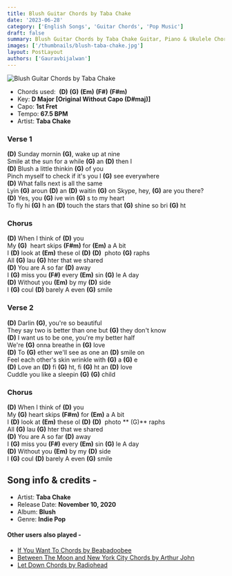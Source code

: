 ```yaml
---
title: Blush Guitar Chords by Taba Chake
date: '2023-06-28'
category: ['English Songs', 'Guitar Chords', 'Pop Music']
draft: false
summary: Blush Guitar Chords by Taba Chake Guitar, Piano & Ukulele Chords, Chords used - (D) (G) (Em) (F#) (F#m),  Capo - 1st fret, Key - D major
images: ['/thumbnails/blush-taba-chake.jpg']
layout: PostLayout
authors: ['Gauravbijalwan']
---
```


![Blush Guitar Chords by Taba Chake](/thumbnails/blush-taba-chake.jpg)

- Chords used:  **(D)** **(G)** **(Em)** **(F#)** **(F#m)**
- Key: **D Major \[Original Without Capo **(D#maj)**\]**
- Capo: **1st Fret**
- Tempo: **67.5 BPM**
- Artist: **Taba Chake**

### Verse 1

**(D)** Sunday mornin **(G)**, wake up at nine\
Smile at the sun for a while **(G)** an **(D)** then I\
**(D)** Blush a little thinkin **(G)** of you\
Pinch myself to check if it's you I **(G)** see everywhere\
**(D)** What falls next is all the same\
Lyin **(G)** aroun **(D)** an **(D)** waitin **(G)** on Skype, hey, **(G)** are you there?\
**(D)** Yes, you **(G)** ive win **(G)** s to my heart\
To fly hi **(G)** h an **(D)** touch the stars that **(G)** shine so bri **(G)** ht

### Chorus

**(D)** When I think of **(D)** you\
My **(G)**  heart skips **(F#m)** for **(Em)** a A bit\
I **(D)** look at **(Em)** these ol **(D)** **(D)**  photo **(G)** raphs\
All **(G)** lau **(G)** hter that we shared\
**(D)** You are A so far **(D)** away\
I **(G)** miss you **(F#)** every **(Em)** sin **(G)** le A day\
**(D)** Without you **(Em)** by my **(D)** side\
I **(G)** coul **(D)** barely A even **(G)** smile

### Verse 2

**(D)** Darlin **(G)**, you're so beautiful\
They say two is better than one but **(G)** they don't know\
**(D)** I want us to be one, you're my better half\
We're **(G)** onna breathe in **(G)** love\
**(D)** To **(G)** ether we'll see as one an **(D)** smile on\
Feel each other's skin wrinkle with **(G)** a **(G)** e\
**(D)** Love an **(D)** fi **(G)** ht, fi **(G)** ht an **(D)** love\
Cuddle you like a sleepin **(G)** **(G)** child

### Chorus

**(D)** When I think of **(D)** you\
My **(G)** heart skips **(F#m)** for **(Em)** a A bit\
I **(D)** look at **(Em)** these ol **(D)** **(D)**  photo ** (G)** raphs\
All **(G)** lau **(G)** hter that we shared\
**(D)** You are A so far **(D)** away\
I **(G)** miss you **(F#)** every **(Em)** sin **(G)** le A day\
**(D)** Without you **(Em)** by my **(D)** side\
I **(G)** coul **(D)** barely A even **(G)** smile

## Song info & credits -

- Artist: **Taba Chake**
- Release Date: **November 10, 2020**
- Album: **Blush**
- Genre: **Indie Pop**

#### Other users also played -

- [If You Want To Chords by Beabadoobee](https://www.chordsco.com/chords/if-you-want-to-chords-by-beabadoobee)
- [Between The Moon and New York City Chords by Arthur John](https://www.chordsco.com/chords/between-the-moon-and-new-york-city-chords-by-arthur-john)
- [Let Down Chords by Radiohead](https://www.chordsco.com/chords/let-down-chords-by-radiohead)
